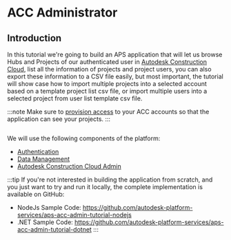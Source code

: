 
# ACC Administrator

## Introduction

In this tutorial we're going to build an APS application that will let us browse Hubs and Projects
of our authenticated user in [Autodesk Construction Cloud](https://www.autodesk.com/products/autodesk-docs/overview),
list all the information of projects and project users, you can also export these information to a CSV
file easily, but most important, the tutorial will show case how to import multiple projects into a selected account
based on a template project list csv file, or import multiple users into a selected project from user list template 
csv file.

:::note
Make sure to [provision access](../../01-getting-started/index.mdx#provision-access-in-other-products) to your ACC accounts
so that the application can see your projects.
:::

<Image img={PreviewUrl} />

We will use the following components of the platform:

- [Authentication](https://aps.autodesk.com/en/docs/oauth/v2/developers_guide/overview)
- [Data Management](https://aps.autodesk.com/en/docs/data/v2/developers_guide/overview)
- [Autodesk Construction Cloud Admin](https://aps.autodesk.com/en/docs/acc/v1/overview/field-guide/admin/)

:::tip
If you're not interested in building the application from scratch, and you just want to try
and run it locally, the complete implementation is available on GitHub:
- NodeJs Sample Code: https://github.com/autodesk-platform-services/aps-acc-admin-tutorial-nodejs
- .NET Sample Code: https://github.com/autodesk-platform-services/aps-acc-admin-tutorial-dotnet
:::
